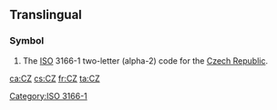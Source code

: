{{also|C.Z.|.cz}}
==Translingual==

===Symbol===
{{head|mul|symbol}}
# The [[ISO]] 3166-1 two-letter (alpha-2) code for the [[Czech Republic]].

[[Category:ISO 3166-1]]

[[ca:CZ]]
[[cs:CZ]]
[[fr:CZ]]
[[ta:CZ]]